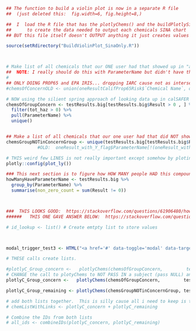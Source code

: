
```r
## The function to build a violin plot is now in a separate R file
##  (just deleted this:  fig.width=6, fig.height=8,)

##  I  load the R file that has the plotlyChems() and the buildPlotlySina() and the create_checkbox_table()  routines
##      to create the data needed to output each chemicals SINA chart
## BUT this file itself doesn't OUTPUT anything it just creates values in plotlyC_concern, plotlyC_remaining, 

source(setRdirectory("BuildViolinPlot_SinaOnly.R"))



# Make list of all chemicals that our ONE user had that showed up in "any" of the databases
##  NOTE: I really should do this with ParameterName but didn't have that  handy... should fix
#
## ONLY DOING PROP65 and EPA IRIS... dropping IARC cause not as interseting?
#chemsOfConcernOLD <- union(oneResultCalifProp65Risk$`Chemical Name`, oneResultEpaIris$`Chemical Name`)

# NOW using the silient spring approach of looking data up in calSAFER
chemsOfGroupConcern <- testResults.big[testResults.big$Result > 0 , ] %>%   # All Chems found 
  filter(tot_haz > 0) %>%
  pull(ParameterName) %>%
  unique()


## Make a list of all chemicals that our one user had that did NOT show up in any of the databases x
chemsGroupNOTinConcernGroup <- unique(testResults.big[testResults.big$Result > 0 , ]$ParameterName[! testResults.big[testResults.big$Result > 0 , ]$ParameterName  %in% chemsOfGroupConcern ])
            #OLD:  oneResult_with_Y_flag$ParameterName[!(oneResult_with_Y_flag$ParameterName %in% chemsOfConcern)]

```


```r
# THIS weird few LINES is not really important except somehow by ploting, but not including # Initialize Plotly without rendering a dummy plot
plotly::config(plot_ly())

### This next section is to figure how HOW MANY people HAD this compound and how many didn't
howManyHaveParameterName <- testResults.big %>%
  group_by(ParameterName) %>%
  summarise(non_zero_count = sum(Result != 0))



###  THIS LOOKS GOOD:  https://stackoverflow.com/questions/61906480/how-to-display-ggplotly-plots-with-dynamically-created-tabs-and-for-loops
######   THIS ONE GAVE ANSWER BELOW:  https://stackoverflow.com/questions/61906480/how-to-display-ggplotly-plots-with-dynamically-created-tabs-and-for-loops
```


```r
# id_lookup <- list() # Create emtpty list to store values



modal_trigger_test3 <- HTML("<a href='#' data-toggle='modal' data-target='#info_modal'><span style='color: blue; font-weight: bold;'>More Information</span></a>")

# THESE calls create lists.

#plotlyC_Group_concern <-   plotlyChems(chemsOfGroupConcern,         testResults.big, oneResultCalifProp65Risk, oneResultEpaIris, oneResultIARCRisk, chemSourceMitigation, subject, howManyHaveParameterName, howManyWristbandsTested, modal_trigger_test3)
# CHANGE the call to plotyChems to NOT PASS IN a subject (pass NULL) and also pass in the FULL HITS not just oneResult HITS
plotlyC_Group_concern <-   plotlyChems(chemsOfGroupConcern,         testResults.big,  CalifProp65Hits,          EPAirisHits,      IARCHits,          chemSourceMitigation, NULL, howManyHaveParameterName, howManyWristbandsTested,  modal_trigger_test3)

plotlyC_Group_remaining <- plotlyChems(chemsGroupNOTinConcernGroup, testResults.big,  CalifProp65Hits,          EPAirisHits,      IARCHits,          chemSourceMitigation, NULL, howManyHaveParameterName, howManyWristbandsTested,  modal_trigger_test3)

# add both lists together.  This is silly cause all i need to keep is the IDs but... for now i'm keeping all
# chemListWithLinks <- plotlyC_concern + plotlyC_remaining

# Combine the IDs from both lists
# all_ids <- combineIDs(plotlyC_concern, plotlyC_remaining)
```
